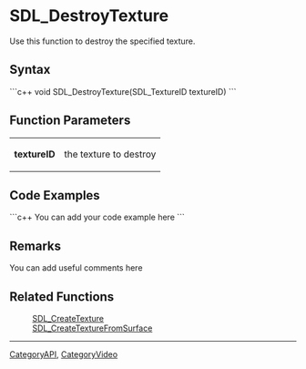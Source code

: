 <!-- pragma section-numbers off -->
<!-- pragma disable-camelcase -->

= SDL_DestroyTexture =
Use this function to destroy the specified texture.


== Syntax ==
```c++
void SDL_DestroyTexture(SDL_TextureID textureID)
```

== Function Parameters ==
{|
|'''textureID'''
|the texture to destroy
|}

== Code Examples ==
```c++
You can add your code example here
```

== Remarks ==
You can add useful comments here

== Related Functions ==
:[[SDL_CreateTexture]]
:[[SDL_CreateTextureFromSurface]]

----
[[CategoryAPI]], [[CategoryVideo]]
